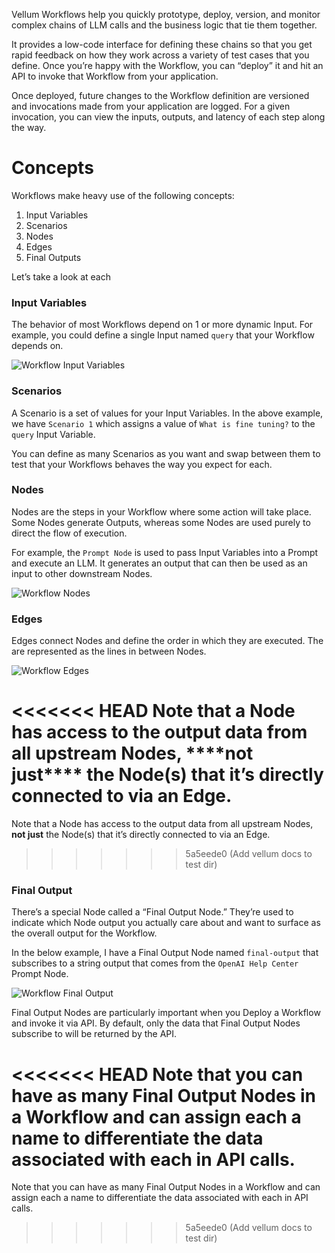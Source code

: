 Vellum Workflows help you quickly prototype, deploy, version, and monitor complex chains of LLM calls and the business logic that tie them together.

It provides a low-code interface for defining these chains so that you get rapid feedback on how they work across a variety of test cases that you define. Once you’re happy with the Workflow, you can “deploy” it and hit an API to invoke that Workflow from your application.

Once deployed, future changes to the Workflow definition are versioned and invocations made from your application are logged. For a given invocation, you can view the inputs, outputs, and latency of each step along the way.

# Concepts

Workflows make heavy use of the following concepts:

1. Input Variables
2. Scenarios
3. Nodes
4. Edges
5. Final Outputs

Let’s take a look at each

### Input Variables

The behavior of most Workflows depend on 1 or more dynamic Input. For example, you could define a single Input named `query` that your Workflow depends on.

![Workflow Input Variables](https://storage.googleapis.com/vellum-public/help-docs/workflow_input_variables.png)

### Scenarios

A Scenario is a set of values for your Input Variables. In the above example, we have `Scenario 1` which assigns a value of `What is fine tuning?` to the `query` Input Variable.

You can define as many Scenarios as you want and swap between them to test that your Workflows behaves the way you expect for each.

### Nodes

Nodes are the steps in your Workflow where some action will take place. Some Nodes generate Outputs, whereas some Nodes are used purely to direct the flow of execution.

For example, the `Prompt Node` is used to pass Input Variables into a Prompt and execute an LLM. It generates an output that can then be used as an input to other downstream Nodes.

![Workflow Nodes](https://storage.googleapis.com/vellum-public/help-docs/workflow_nodes.png)

### Edges

Edges connect Nodes and define the order in which they are executed. The are represented as the lines in between Nodes.

![Workflow Edges](https://storage.googleapis.com/vellum-public/help-docs/workflow_edges.png)

<<<<<<< HEAD
Note that a Node has access to the output data from all upstream Nodes, **\*\*\*\***not just**\*\*\*\*** the Node(s) that it’s directly connected to via an Edge.
=======
Note that a Node has access to the output data from all upstream Nodes, ********not just******** the Node(s) that it’s directly connected to via an Edge.
>>>>>>> 5a5eede0 (Add vellum docs to test dir)

### Final Output

There’s a special Node called a “Final Output Node.” They’re used to indicate which Node output you actually care about and want to surface as the overall output for the Workflow.

In the below example, I have a Final Output Node named `final-output` that subscribes to a string output that comes from the `OpenAI Help Center` Prompt Node.

![Workflow Final Output](https://storage.googleapis.com/vellum-public/help-docs/workflow_final_output.png)

Final Output Nodes are particularly important when you Deploy a Workflow and invoke it via API. By default, only the data that Final Output Nodes subscribe to will be returned by the API.

<<<<<<< HEAD
Note that you can have as many Final Output Nodes in a Workflow and can assign each a name to differentiate the data associated with each in API calls.
=======
Note that you can have as many Final Output Nodes in a Workflow and can assign each a name to differentiate the data associated with each in API calls.
>>>>>>> 5a5eede0 (Add vellum docs to test dir)
